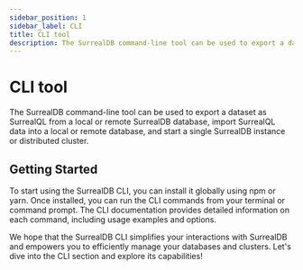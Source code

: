 ```yaml
---
sidebar_position: 1
sidebar_label: CLI
title: CLI tool 
description: The SurrealDB command-line tool can be used to export a dataset as SurrealQL from a local or remote SurrealDB database, import SurrealQL data into a local or remote database, and start a single SurrealDB instance or distributed cluster.
---
```


# CLI tool

The SurrealDB command-line tool can be used to export a dataset as SurrealQL from a local or remote SurrealDB database, import SurrealQL data into a local or remote database, and start a single SurrealDB instance or distributed cluster.

## Getting Started

To start using the SurrealDB CLI, you can install it globally using npm or yarn. Once installed, you can run the CLI commands from your terminal or command prompt. The CLI documentation provides detailed information on each command, including usage examples and options.

We hope that the SurrealDB CLI simplifies your interactions with SurrealDB and empowers you to efficiently manage your databases and clusters. Let's dive into the CLI section and explore its capabilities!
